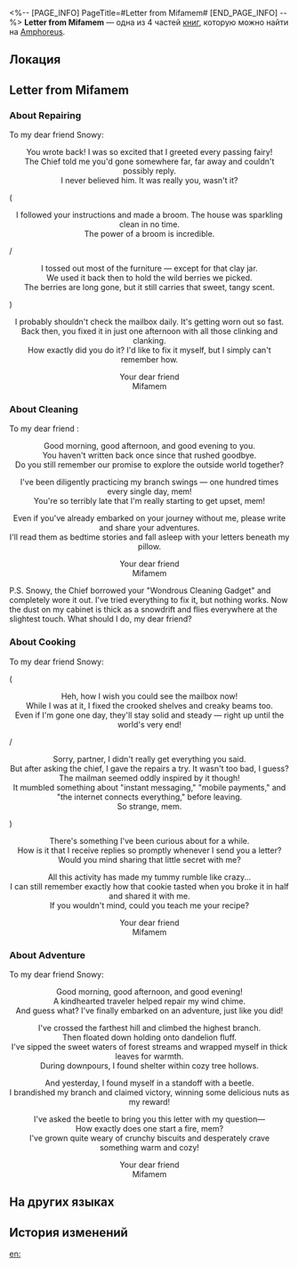 <%-- [PAGE_INFO]
PageTitle=#Letter from Mifamem#
[END_PAGE_INFO] --%>
{{Дополнить}}
{{Книга Инфобокс
|id           = 575
|partIds      = 191910;191911;191912;191913
|Название     = 
|Изображение  = Предмет Книга Амфореус 1.png
|Мир          = Amphoreus
|Томов        = 4
|Автор        = <!--нужно добавить-->
|Описание     = A letter from Mifamem, Phainon's fairy pen pal, revealing small worries and past memories.
|Том1         = {{tx}}
|Источник1    = {{tx|Отсутствует источник}}
|Том2         = {{tx}}
|Источник2    = {{tx|Отсутствует источник}}
|Том3         = {{tx}}
|Источник3    = {{tx|Отсутствует источник}}
|Том4         = {{tx}}
|Источник4    = {{tx|Отсутствует источник}}
|Персонажи    = 
|Фракции      = 
}}
'''Letter from Mifamem''' — одна из 4 частей [[Книги|книг]], которую можно найти на [[Amphoreus]].

==Локация==
{{Отметка карты|<!--название карты-->|<!--id отметки-->}}

==Letter from Mifamem==
===About Repairing===
To my dear friend Snowy:

<div align="center">You wrote back! I was so excited that I greeted every passing fairy!<br />
The Chief told me you'd gone somewhere far, far away and couldn't possibly reply.<br />
I never believed him. It was really you, wasn't it?</div>

(<div align="center">I followed your instructions and made a broom. The house was sparkling clean in no time.<br />
The power of a broom is incredible.</div>/<div align="center">I tossed out most of the furniture &mdash; except for that clay jar.<br />
We used it back then to hold the wild berries we picked.<br />
The berries are long gone, but it still carries that sweet, tangy scent.</div>)

<div align="center">I probably shouldn't check the mailbox daily. It's getting worn out so fast.<br />
Back then, you fixed it in just one afternoon with all those clinking and clanking.<br />
How exactly did you do it? I'd like to fix it myself, but I simply can't remember how.

Your dear friend<br />
Mifamem</div>

===About Cleaning===
To my dear friend {{Цвет|Ключевой|nobold=1|Snowy}}:

<div align="center">Good morning, good afternoon, and good evening to you.<br />
You haven't written back once since that rushed goodbye.<br />
Do you still remember our promise to explore the outside world together?

I've been diligently practicing my branch swings &mdash; one hundred times every single day, mem!<br />
You're so terribly late that I'm really starting to get upset, mem!

Even if you've already embarked on your journey without me, please write and share your adventures.<br />
I'll read them as bedtime stories and fall asleep with your letters beneath my pillow.

Your dear friend<br />
Mifamem</div>

P.S. Snowy, the Chief borrowed your "Wondrous Cleaning Gadget" and completely wore it out. I've tried everything to fix it, but nothing works. Now the dust on my cabinet is thick as a snowdrift and flies everywhere at the slightest touch. What should I do, my dear friend?

===About Cooking===
To my dear friend Snowy:

(<div align="center">Heh, how I wish you could see the mailbox now!<br />
While I was at it, I fixed the crooked shelves and creaky beams too.<br />
Even if I'm gone one day, they'll stay solid and steady &mdash; right up until the world's very end!</div>/<div align="center">Sorry, partner, I didn't really get everything you said.<br />
But after asking the chief, I gave the repairs a try. It wasn't too bad, I guess?<br />
The mailman seemed oddly inspired by it though!<br />
It mumbled something about "instant messaging," "mobile payments," and "the internet connects everything," before leaving.<br />
So strange, mem.</div>)

<div align="center">There's something I've been curious about for a while.<br />
How is it that I receive replies so promptly whenever I send you a letter?<br />
Would you mind sharing that little secret with me?

All this activity has made my tummy rumble like crazy...<br />
I can still remember exactly how that cookie tasted when you broke it in half and shared it with me.<br />
If you wouldn't mind, could you teach me your recipe?

Your dear friend<br />
Mifamem</div>

===About Adventure===
To my dear friend Snowy:

<div align="center">Good morning, good afternoon, and good evening!<br />
A kindhearted traveler helped repair my wind chime.<br />
And guess what? I've finally embarked on an adventure, just like you did!

I've crossed the farthest hill and climbed the highest branch.<br />
Then floated down holding onto dandelion fluff.<br />
I've sipped the sweet waters of forest streams and wrapped myself in thick leaves for warmth.<br />
During downpours, I found shelter within cozy tree hollows.

And yesterday, I found myself in a standoff with a beetle.<br />
I brandished my branch and claimed victory, winning some delicious nuts as my reward!

I've asked the beetle to bring you this letter with my question&mdash;<br />
How exactly does one start a fire, mem?<br />
I've grown quite weary of crunchy biscuits and desperately crave something warm and cozy!


Your dear friend<br />
Mifamem</div>

==На других языках==
{{На других языках
|en   = Letter from Mifamem
|zhs  = 来自咪发迷的信
|zht  = 來自咪發迷的信
|ja   = ミファミュンからの手紙
|ko   = 미파미가 보낸 편지
|es   = Cartas de Mifamem
|fr   = Lettre de Mifamem
|ru   = Письмо от Мифаме
|th   = จดหมายจาก Mifamem
|vi   = Lá Thư Từ Mifamem
|de   = Brief von Mifamem
|id   = Surat dari Mifamem
|pt   = Carta de Mifamem
}}

==История изменений==
{{История изменений|3.5}}

[[en:]]